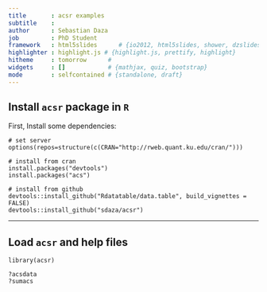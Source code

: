 ```yaml
---
title       : acsr examples
subtitle    : 
author      : Sebastian Daza
job         : PhD Student
framework   : html5slides      # {io2012, html5slides, shower, dzslides, ...}
highlighter : highlight.js # {highlight.js, prettify, highlight}
hitheme     : tomorrow      # 
widgets     : []            # {mathjax, quiz, bootstrap}
mode        : selfcontained # {standalone, draft}
---
```


## Install `acsr` package in `R`

First, Install some dependencies: 

```
# set server
options(repos=structure(c(CRAN="http://rweb.quant.ku.edu/cran/")))

# install from cran
install.packages("devtools")
install.packages("acs")

# install from github
devtools::install_github("Rdatatable/data.table", build_vignettes = FALSE)
devtools::install_github("sdaza/acsr")
```

----

## Load `acsr` and help files

```
library(acsr)

?acsdata
?sumacs
```